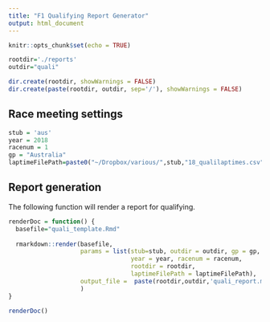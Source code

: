```yaml
---
title: "F1 Qualifying Report Generator"
output: html_document
---
```


```r
knitr::opts_chunk$set(echo = TRUE)

rootdir='./reports'
outdir="quali"

dir.create(rootdir, showWarnings = FALSE)
dir.create(paste(rootdir, outdir, sep='/'), showWarnings = FALSE)

```

## Race meeting settings

```r
stub = 'aus'
year = 2018
racenum = 1
gp = "Australia"
laptimeFilePath=paste0("~/Dropbox/various/",stub,"18_qualilaptimes.csv")
```

## Report generation

The following function will render a report for qualifying.

```r
renderDoc = function() {
  basefile="quali_template.Rmd"
  
  rmarkdown::render(basefile,
                    params = list(stub=stub, outdir = outdir, gp = gp,
                                  year = year, racenum = racenum,
                                  rootdir = rootdir,
                                  laptimeFilePath = laptimeFilePath),
                    output_file =  paste(rootdir,outdir,'quali_report.md', sep='/'),
                    )
}

```

```r
renderDoc()
```
